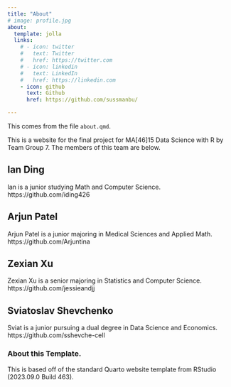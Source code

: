 ```yaml
---
title: "About"
# image: profile.jpg
about:
  template: jolla
  links:
    # - icon: twitter
    #   text: Twitter
    #   href: https://twitter.com
    # - icon: linkedin
    #   text: LinkedIn
    #   href: https://linkedin.com
    - icon: github
      text: Github
      href: https://github.com/sussmanbu/

---
```



This comes from the file `about.qmd`.

This is a website for the final project for MA[46]15 Data Science with R by Team Group 7.
The members of this team are below.

## Ian Ding
Ian is a junior studying Math and Computer Science.
https://github.com/iding426

## Arjun Patel

Arjun Patel is a junior majoring in Medical Sciences and Applied Math.
https://github.com/Arjuntina

## Zexian Xu
Zexian Xu is a senior majoring in Statistics and Computer Science.
https://github.com/jessieandjj

## Sviatoslav Shevchenko
Sviat is a junior pursuing a dual degree in Data Science and Economics. 
https://github.com/sshevche-cell

<!-- Please leave in the information below -->

### About this Template.

This is based off of the standard Quarto website template from RStudio (2023.09.0 Build 463).
